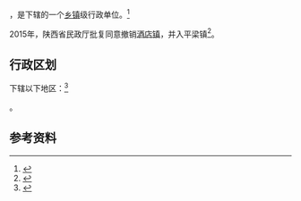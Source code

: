 {{中国乡级行政区|61/09/21/103/000}}

'''{{PAGENAMEBASE}}'''，是{{PRC admin/fullname|61/09/21/103/000|3}}下辖的一个[[乡镇|乡镇]]级行政单位。<ref>{{PRC admin/ref sgc|{{PRC admin/parent|61/09/21/103/000}}}}</ref>

2015年，陕西省民政厅批复同意撤销[[酒店镇|酒店镇]]，并入平梁镇<ref>{{Cite web |url=http://shaanxi.mca.gov.cn/article/mzyw1/201507/20150700841888.shtml |title=陕西省民政厅关于陕西省乡镇行政区划调整的公告 |access-date=2017-09-14 |archive-url=https://web.archive.org/web/20170914220400/http://shaanxi.mca.gov.cn/article/mzyw1/201507/20150700841888.shtml |archive-date=2017-09-14 |dead-url=yes }}</ref>。

== 行政区划 ==

{{PAGENAMEBASE}}下辖以下地区：<ref>{{PRC admin/ref sgc|61/09/21/103/000}}</ref>

{{PRC admin/children|61/09/21/103/000}}。

== 参考资料 ==

{{reflist}}

{{行政区划小作品}}
{{PRC admin/navcat|61/09/21/103/000}}